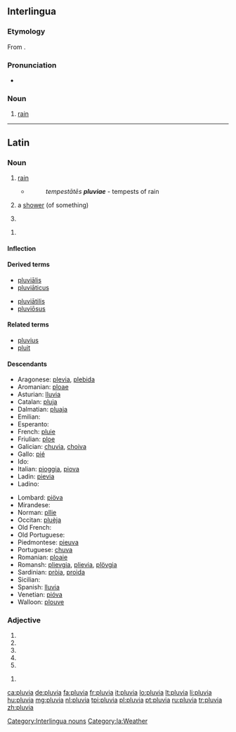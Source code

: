 ==Interlingua==

===Etymology===
From {{etyl|la|ia}} {{term|pluvia||rain|lang=la}}.

===Pronunciation===
* {{IPA|/ˈpluvja/|lang=ia}}

===Noun===
{{ia-noun|s}}

# [[rain]]

[[Category:Interlingua nouns]]

----

==Latin==

===Noun===
{{la-noun|pluvia|pluviae|pluviae|f|first}}

# [[rain]]
#* {{RQ:Lucretius De rerum natura|VI|671}}
#*: ''tempestātēs '''pluviae''''' - tempests of rain
# {{qualifier|later}} a [[shower]] (of something)
# {{inflection of|pluvia||voc|s|lang=la}}

{{la-noun-form|pluviā}}

# {{inflection of|pluvia||abl|s|lang=la}}

====Inflection====
{{la-decl-1st|pluvi}}

====Derived terms====
{{top2}}
* [[pluvialis|pluviālis]]
* [[pluviaticus|pluviāticus]]
{{mid2}}
* [[pluviatilis|pluviātilis]]
* [[pluviosus|pluviōsus]]
{{bottom}}

====Related terms====
* [[pluvius]]
* [[pluit]]

====Descendants====
{{top2}}
* Aragonese: [[plevia]], [[plebida]]
* Aromanian: [[ploae]]
* Asturian: [[lluvia]]
* Catalan: [[pluja]]
* Dalmatian: [[pluaja]]
* Emilian: {{l|egl|piôva}}
* Esperanto: {{l|eo|pluvo}}
* French: [[pluie]]
* Friulian: [[ploe]]
* Galician: [[chuvia]], [[choiva]]
* Gallo: [[pié]]
* Ido: {{l|io|pluvo}}
* Italian: [[pioggia]], [[piova]]
* Ladin: [[pievia]]
* Ladino: {{l|lad|luvya}}
{{mid2}}
* Lombard: [[piöva]]
* Mirandese: {{l|mwl|chuba}}
* Norman: [[pllie]]
* Occitan: [[pluèja]]
* Old French: {{l|fro|pluie}}
* Old Portuguese: {{l|roa-ptg|chuvia}}
* Piedmontese: [[pieuva]]
* Portuguese: [[chuva]]
* Romanian: [[ploaie]]
* Romansh: [[plievgia]], [[plievia]], [[plövgia]]
* Sardinian: [[pròia]], [[proìda]]
* Sicilian: {{l|scn|chiuviuta}} 
* Spanish: [[lluvia]]
* Venetian: [[pióva]]
* Walloon: [[plouve]]
{{bottom}}

===Adjective===
{{la-adj-form|pluvia}}

# {{inflection of|pluvius||f|nom|s|lang=la}}
# {{inflection of|pluvius||f|voc|s|lang=la}}
# {{inflection of|pluvius||n|nom|p|lang=la}}
# {{inflection of|pluvius||n|acc|p|lang=la}}
# {{inflection of|pluvius||n|voc|p|lang=la}}

{{la-adj-form|pluviā}}

# {{inflection of|pluvius||f|abl|s|lang=la}}

[[Category:la:Weather]]

[[ca:pluvia]]
[[de:pluvia]]
[[fa:pluvia]]
[[fr:pluvia]]
[[it:pluvia]]
[[lo:pluvia]]
[[lt:pluvia]]
[[li:pluvia]]
[[hu:pluvia]]
[[mg:pluvia]]
[[nl:pluvia]]
[[tpi:pluvia]]
[[pl:pluvia]]
[[pt:pluvia]]
[[ru:pluvia]]
[[tr:pluvia]]
[[zh:pluvia]]
